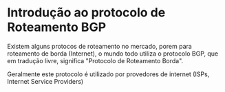 # Introdução ao protocolo de Roteamento BGP

Existem alguns protocos de roteamento no mercado, porem para roteamento de borda (Internet), o mundo todo utiliza o protocolo BGP, que em tradução livre, 
significa "Protocolo de Roteamento Borda".

Geralmente este protocolo é utilizado por provedores de internet (ISPs, Internet Service Providers)

## 
